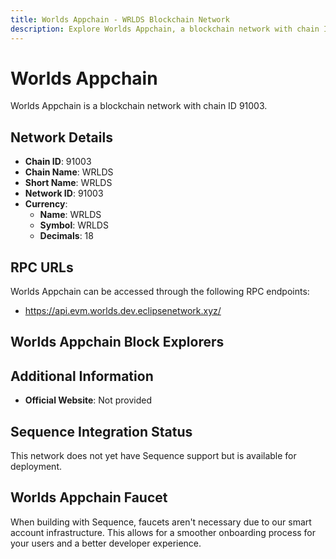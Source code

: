 ```yaml
--- 
title: Worlds Appchain - WRLDS Blockchain Network
description: Explore Worlds Appchain, a blockchain network with chain ID 91003. Learn about its native currency, WRLDS, and how to interact with the network.
---
```


# Worlds Appchain

Worlds Appchain is a blockchain network with chain ID 91003.

## Network Details

- **Chain ID**: 91003
- **Chain Name**: WRLDS
- **Short Name**: WRLDS
- **Network ID**: 91003
- **Currency**: 
  - **Name**: WRLDS
  - **Symbol**: WRLDS
  - **Decimals**: 18

## RPC URLs

Worlds Appchain can be accessed through the following RPC endpoints:

- https://api.evm.worlds.dev.eclipsenetwork.xyz/

## Worlds Appchain Block Explorers



## Additional Information

- **Official Website**: Not provided

## Sequence Integration Status

This network does not yet have Sequence support but is available for deployment.

## Worlds Appchain Faucet

When building with Sequence, faucets aren't necessary due to our smart account infrastructure. This allows for a smoother onboarding process for your users and a better developer experience.
